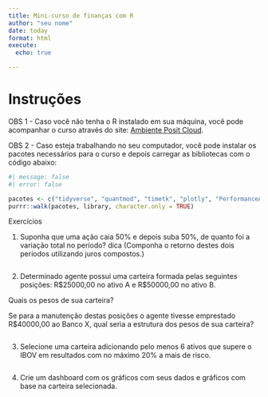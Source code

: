 ---
title: Mini-curso de finanças com R
author: "seu nome"
date: today
format: html
execute: 
  echo: true

---

# Instruções

OBS 1 - Caso você não tenha o R instalado em sua máquina, você pode acompanhar o curso através do site: [Ambiente Posit Cloud](https://posit.cloud/content/8286998).

OBS 2 - Caso esteja trabalhando no seu computador, você pode instalar os pacotes necessários para o curso e depois carregar as bibliotecas com o código abaixo:



```{r instalação dos pacotes}
#| message: false
#| error: false

pacotes <- c("tidyverse", "quantmod", "timetk", "plotly", "PerformanceAnalytics","DT")
purrr::walk(pacotes, library, character.only = TRUE)
```

Exercícios

1. Suponha que uma ação caia 50% e depois suba 50%, de quanto foi a variação total no período? dica (Componha o retorno destes dois períodos utilizando juros compostos.)

```{r}

```

2. Determinado agente possui uma carteira formada pelas seguintes posições: R\$25000,00 no ativo A e R\$50000,00 no ativo B.

Quais os pesos de sua carteira?

Se para a manutenção destas posições o agente tivesse emprestado R\$40000,00 ao Banco X, qual seria a estrutura dos pesos de sua carteira?

```{r}

```

3. Selecione uma carteira adicionando pelo menos 6 ativos que supere o IBOV em resultados com no máximo 20% a mais de risco. 

```{r}

```

4. Crie um dashboard com os gráficos com seus dados e gráficos com base na carteira selecionada.